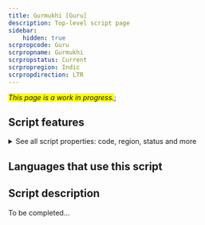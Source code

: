 ```yaml
---
title: Gurmukhi [Guru]
description: Top-level script page
sidebar:
    hidden: true
scrpropcode: Guru
scrpropname: Gurmukhi
scrpropstatus: Current
scrpropregion: Indic
scrpropdirection: LTR
---
```


<span style='background-color:yellow'>_This page is a work in progress._</span>;


## Script features

<details>
<summary> See all script properties: code, region, status and more</summary>
<ScriptInfo />
</details>

## Languages that use this script

<WsList script='Guru' wsMax='5' />

## Script description

To be completed...

